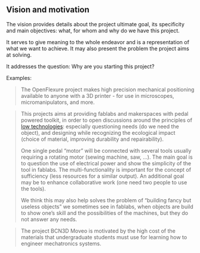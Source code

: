 ## Vision and motivation

The vision provides details about the project ultimate goal, its specificity and main objectives: what, for whom and why do we have this project.

It serves to give meaning to the whole endeavor and is a representation of what we want to achieve. It may also present the problem the project aims at solving.

It addresses the question: Why are you starting this project?




Examples:

>The OpenFlexure project makes high precision mechanical positioning available to anyone with a 3D printer - for use in microscopes, micromanipulators, and more.

> This projects aims at providing fablabs and makerspaces with pedal powered toolkit, in order to open discussions
around the principles of [low technologies](https://en.wikipedia.org/wiki/Low_technology): 
especially questioning needs (do we need the object), and designing while recognizing the ecological impact (choice of material, improving durability and repairability).
>
>One single pedal "motor" will be connected with several tools usually requiring a rotating motor (sewing machine, saw, ...).
The main goal is to question the use of electrical power and show the simplicity of the tool in fablabs.
The multi-functionality is important for the concept of sufficiency (less resources for a similar output).
An additional goal may be to enhance collaborative work (one need two people to use the tools).
>
> We think this may also help solves the problem of "building fancy but useless objects" we sometimes see in fablabs,
when objects are build to show one's skill and the possibilities of the machines, but they do not answer any needs.

>The project BCN3D Moveo is motivated by the high cost of the materials that undergraduate students must use for learning how to engineer mechatronics systems.

